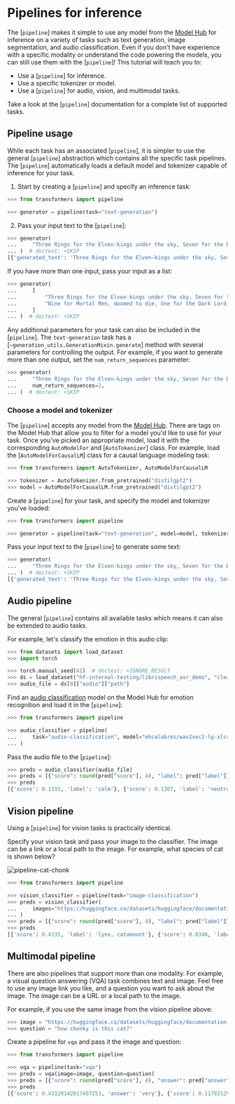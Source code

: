 <!--Copyright 2022 The HuggingFace Team. All rights reserved.

Licensed under the Apache License, Version 2.0 (the "License"); you may not use this file except in compliance with
the License. You may obtain a copy of the License at

http://www.apache.org/licenses/LICENSE-2.0

Unless required by applicable law or agreed to in writing, software distributed under the License is distributed on
an "AS IS" BASIS, WITHOUT WARRANTIES OR CONDITIONS OF ANY KIND, either express or implied. See the License for the
specific language governing permissions and limitations under the License.
-->

# Pipelines for inference

The [`pipeline`] makes it simple to use any model from the [Model Hub](https://huggingface.co/models) for inference on a variety of tasks such as text generation, image segmentation, and audio classification. Even if you don't have experience with a specific modality or understand the code powering the models, you can still use them with the [`pipeline`]! This tutorial will teach you to:

* Use a [`pipeline`] for inference.
* Use a specific tokenizer or model.
* Use a [`pipeline`] for audio, vision, and multimodal tasks.

<Tip>

Take a look at the [`pipeline`] documentation for a complete list of supported tasks.

</Tip>

## Pipeline usage

While each task has an associated [`pipeline`], it is simpler to use the general [`pipeline`] abstraction which contains all the specific task pipelines. The [`pipeline`] automatically loads a default model and tokenizer capable of inference for your task. 

1. Start by creating a [`pipeline`] and specify an inference task:

```py
>>> from transformers import pipeline

>>> generator = pipeline(task="text-generation")
```

2. Pass your input text to the [`pipeline`]:

```py
>>> generator(
...     "Three Rings for the Elven-kings under the sky, Seven for the Dwarf-lords in their halls of stone"
... )  # doctest: +SKIP
[{'generated_text': 'Three Rings for the Elven-kings under the sky, Seven for the Dwarf-lords in their halls of stone, Seven for the Iron-priests at the door to the east, and thirteen for the Lord Kings at the end of the mountain'}]
```

If you have more than one input, pass your input as a list:

```py
>>> generator(
...     [
...         "Three Rings for the Elven-kings under the sky, Seven for the Dwarf-lords in their halls of stone",
...         "Nine for Mortal Men, doomed to die, One for the Dark Lord on his dark throne",
...     ]
... )  # doctest: +SKIP
```

Any additional parameters for your task can also be included in the [`pipeline`]. The `text-generation` task has a [`~generation_utils.GenerationMixin.generate`] method with several parameters for controlling the output. For example, if you want to generate more than one output, set the `num_return_sequences` parameter:

```py
>>> generator(
...     "Three Rings for the Elven-kings under the sky, Seven for the Dwarf-lords in their halls of stone",
...     num_return_sequences=2,
... )  # doctest: +SKIP
```

### Choose a model and tokenizer

The [`pipeline`] accepts any model from the [Model Hub](https://huggingface.co/models). There are tags on the Model Hub that allow you to filter for a model you'd like to use for your task. Once you've picked an appropriate model, load it with the corresponding `AutoModelFor` and [`AutoTokenizer`] class. For example, load the [`AutoModelForCausalLM`] class for a causal language modeling task:

```py
>>> from transformers import AutoTokenizer, AutoModelForCausalLM

>>> tokenizer = AutoTokenizer.from_pretrained("distilgpt2")
>>> model = AutoModelForCausalLM.from_pretrained("distilgpt2")
```

Create a [`pipeline`] for your task, and specify the model and tokenizer you've loaded:

```py
>>> from transformers import pipeline

>>> generator = pipeline(task="text-generation", model=model, tokenizer=tokenizer)
```

Pass your input text to the [`pipeline`] to generate some text:

```py
>>> generator(
...     "Three Rings for the Elven-kings under the sky, Seven for the Dwarf-lords in their halls of stone"
... )  # doctest: +SKIP
[{'generated_text': 'Three Rings for the Elven-kings under the sky, Seven for the Dwarf-lords in their halls of stone, Seven for the Dragon-lords (for them to rule in a world ruled by their rulers, and all who live within the realm'}]
```

## Audio pipeline

The general [`pipeline`] contains all available tasks which means it can also be extended to audio tasks.

For example, let's classify the emotion in this audio clip:

```py
>>> from datasets import load_dataset
>>> import torch

>>> torch.manual_seed(42)  # doctest: +IGNORE_RESULT
>>> ds = load_dataset("hf-internal-testing/librispeech_asr_demo", "clean", split="validation")
>>> audio_file = ds[0]["audio"]["path"]
```

Find an [audio classification](https://huggingface.co/models?pipeline_tag=audio-classification) model on the Model Hub for emotion recognition and load it in the [`pipeline`]:

```py
>>> from transformers import pipeline

>>> audio_classifier = pipeline(
...     task="audio-classification", model="ehcalabres/wav2vec2-lg-xlsr-en-speech-emotion-recognition"
... )
```

Pass the audio file to the [`pipeline`]:

```py
>>> preds = audio_classifier(audio_file)
>>> preds = [{"score": round(pred["score"], 4), "label": pred["label"]} for pred in preds]
>>> preds
[{'score': 0.1315, 'label': 'calm'}, {'score': 0.1307, 'label': 'neutral'}, {'score': 0.1274, 'label': 'sad'}, {'score': 0.1261, 'label': 'fearful'}, {'score': 0.1242, 'label': 'happy'}]
```

## Vision pipeline

Using a [`pipeline`] for vision tasks is practically identical.

Specify your vision task and pass your image to the classifier. The image can be a link or a local path to the image. For example, what species of cat is shown below?

![pipeline-cat-chonk](https://huggingface.co/datasets/huggingface/documentation-images/resolve/main/pipeline-cat-chonk.jpeg)

```py
>>> from transformers import pipeline

>>> vision_classifier = pipeline(task="image-classification")
>>> preds = vision_classifier(
...     images="https://huggingface.co/datasets/huggingface/documentation-images/resolve/main/pipeline-cat-chonk.jpeg"
... )
>>> preds = [{"score": round(pred["score"], 4), "label": pred["label"]} for pred in preds]
>>> preds
[{'score': 0.4335, 'label': 'lynx, catamount'}, {'score': 0.0348, 'label': 'cougar, puma, catamount, mountain lion, painter, panther, Felis concolor'}, {'score': 0.0324, 'label': 'snow leopard, ounce, Panthera uncia'}, {'score': 0.0239, 'label': 'Egyptian cat'}, {'score': 0.0229, 'label': 'tiger cat'}]
```

## Multimodal pipeline

There are also pipelines that support more than one modality. For example, a visual question answering (VQA) task combines text and image. Feel free to use any image link you like, and a question you want to ask about the image. The image can be a URL or a local path to the image.

For example, if you use the same image from the vision pipeline above:

```py
>>> image = "https://huggingface.co/datasets/huggingface/documentation-images/resolve/main/pipeline-cat-chonk.jpeg"
>>> question = "how chonky is this cat?"
```

Create a pipeline for `vqa` and pass it the image and question:

```py
>>> from transformers import pipeline

>>> vqa = pipeline(task="vqa")
>>> preds = vqa(image=image, question=question)
>>> preds = [{"score": round(pred["score"], 4), "answer": pred["answer"]} for pred in preds]
>>> preds
[{'score': 0.43120142817497253, 'answer': 'very'}, {'score': 0.11782129853963852, 'answer': 'not very'}, {'score': 0.03669029846787453, 'answer': 'not at all'}, {'score': 0.024968842044472694, 'answer': 'old'}, {'score': 0.019012143835425377, 'answer': 'medium'}]
```
